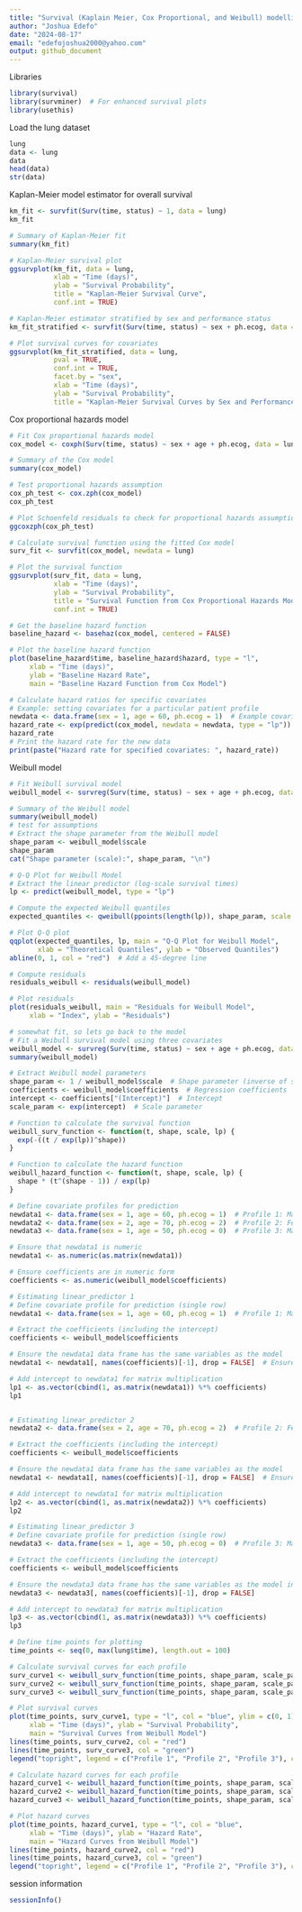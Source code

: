 ```yaml
---
title: "Survival (Kaplain Meier, Cox Proportional, and Weibull) modelling"
author: "Joshua Edefo"
date: "2024-08-17"
email: "edefojoshua2000@yahoo.com"
output: github_document
---
```

Libraries

```r
library(survival)
library(survminer)  # For enhanced survival plots
library(usethis)
```

Load the lung dataset

```r
lung
data <- lung
data
head(data)
str(data)

```

Kaplan-Meier model estimator for overall survival

```r
km_fit <- survfit(Surv(time, status) ~ 1, data = lung)
km_fit

# Summary of Kaplan-Meier fit
summary(km_fit)

# Kaplan-Meier survival plot
ggsurvplot(km_fit, data = lung, 
           xlab = "Time (days)", 
           ylab = "Survival Probability", 
           title = "Kaplan-Meier Survival Curve",
           conf.int = TRUE)

# Kaplan-Meier estimator stratified by sex and performance status
km_fit_stratified <- survfit(Surv(time, status) ~ sex + ph.ecog, data = lung)

# Plot survival curves for covariates
ggsurvplot(km_fit_stratified, data = lung, 
           pval = TRUE,
           conf.int = TRUE,
           facet.by = "sex", 
           xlab = "Time (days)", 
           ylab = "Survival Probability",
           title = "Kaplan-Meier Survival Curves by Sex and Performance Status")

```

Cox proportional hazards model

```r
# Fit Cox proportional hazards model
cox_model <- coxph(Surv(time, status) ~ sex + age + ph.ecog, data = lung)

# Summary of the Cox model
summary(cox_model)

# Test proportional hazards assumption
cox_ph_test <- cox.zph(cox_model)
cox_ph_test

# Plot Schoenfeld residuals to check for proportional hazards assumption
ggcoxzph(cox_ph_test)

# Calculate survival function using the fitted Cox model
surv_fit <- survfit(cox_model, newdata = lung)

# Plot the survival function
ggsurvplot(surv_fit, data = lung,
           xlab = "Time (days)",
           ylab = "Survival Probability",
           title = "Survival Function from Cox Proportional Hazards Model",
           conf.int = TRUE)

# Get the baseline hazard function
baseline_hazard <- basehaz(cox_model, centered = FALSE)

# Plot the baseline hazard function
plot(baseline_hazard$time, baseline_hazard$hazard, type = "l",
     xlab = "Time (days)",
     ylab = "Baseline Hazard Rate",
     main = "Baseline Hazard Function from Cox Model")

# Calculate hazard ratios for specific covariates
# Example: setting covariates for a particular patient profile
newdata <- data.frame(sex = 1, age = 60, ph.ecog = 1)  # Example covariate values
hazard_rate <- exp(predict(cox_model, newdata = newdata, type = "lp"))
hazard_rate
# Print the hazard rate for the new data
print(paste("Hazard rate for specified covariates: ", hazard_rate))


```

Weibull model

```r
# Fit Weibull survival model
weibull_model <- survreg(Surv(time, status) ~ sex + age + ph.ecog, data = lung, dist = "weibull")

# Summary of the Weibull model
summary(weibull_model)
# test for assumptions
# Extract the shape parameter from the Weibull model
shape_param <- weibull_model$scale
shape_param
cat("Shape parameter (scale):", shape_param, "\n")

# Q-Q Plot for Weibull Model
# Extract the linear predictor (log-scale survival times)
lp <- predict(weibull_model, type = "lp")

# Compute the expected Weibull quantiles
expected_quantiles <- qweibull(ppoints(length(lp)), shape_param, scale = weibull_model$scale)

# Plot Q-Q plot
qqplot(expected_quantiles, lp, main = "Q-Q Plot for Weibull Model", 
       xlab = "Theoretical Quantiles", ylab = "Observed Quantiles")
abline(0, 1, col = "red")  # Add a 45-degree line

# Compute residuals
residuals_weibull <- residuals(weibull_model)

# Plot residuals
plot(residuals_weibull, main = "Residuals for Weibull Model", 
     xlab = "Index", ylab = "Residuals")

# somewhat fit, so lets go back to the model
# Fit a Weibull survival model using three covariates
weibull_model <- survreg(Surv(time, status) ~ sex + age + ph.ecog, data = lung, dist = "weibull")
summary(weibull_model)

# Extract Weibull model parameters
shape_param <- 1 / weibull_model$scale  # Shape parameter (inverse of scale from survreg)
coefficients <- weibull_model$coefficients  # Regression coefficients
intercept <- coefficients["(Intercept)"]  # Intercept
scale_param <- exp(intercept)  # Scale parameter

# Function to calculate the survival function
weibull_surv_function <- function(t, shape, scale, lp) {
  exp(-((t / exp(lp))^shape))
}

# Function to calculate the hazard function
weibull_hazard_function <- function(t, shape, scale, lp) {
  shape * (t^(shape - 1)) / exp(lp)
}

# Define covariate profiles for prediction
newdata1 <- data.frame(sex = 1, age = 60, ph.ecog = 1)  # Profile 1: Male, Age 60, ECOG 1
newdata2 <- data.frame(sex = 2, age = 70, ph.ecog = 2)  # Profile 2: Female, Age 70, ECOG 2
newdata3 <- data.frame(sex = 1, age = 50, ph.ecog = 0)  # Profile 3: Male, Age 50, ECOG 0

# Ensure that newdata1 is numeric
newdata1 <- as.numeric(as.matrix(newdata1))

# Ensure coefficients are in numeric form
coefficients <- as.numeric(weibull_model$coefficients)

# Estimating linear_predictor 1
# Define covariate profile for prediction (single row)
newdata1 <- data.frame(sex = 1, age = 60, ph.ecog = 1)  # Profile 1: Male, Age 60, ECOG 1

# Extract the coefficients (including the intercept)
coefficients <- weibull_model$coefficients

# Ensure the newdata1 data frame has the same variables as the model
newdata1 <- newdata1[, names(coefficients)[-1], drop = FALSE]  # Ensure order matches the model

# Add intercept to newdata1 for matrix multiplication
lp1 <- as.vector(cbind(1, as.matrix(newdata1)) %*% coefficients)
lp1


# Estimating linear_predictor 2
newdata2 <- data.frame(sex = 2, age = 70, ph.ecog = 2)  # Profile 2: Female, Age 70, ECOG 2

# Extract the coefficients (including the intercept)
coefficients <- weibull_model$coefficients

# Ensure the newdata1 data frame has the same variables as the model
newdata1 <- newdata1[, names(coefficients)[-1], drop = FALSE]  # Ensure order matches the model

# Add intercept to newdata1 for matrix multiplication
lp2 <- as.vector(cbind(1, as.matrix(newdata2)) %*% coefficients)
lp2

# Estimating linear_predictor 3
# Define covariate profile for prediction (single row)
newdata3 <- data.frame(sex = 1, age = 50, ph.ecog = 0)  # Profile 3: Male, Age 50, ECOG 0

# Extract the coefficients (including the intercept)
coefficients <- weibull_model$coefficients

# Ensure the newdata3 data frame has the same variables as the model in the correct order
newdata3 <- newdata3[, names(coefficients)[-1], drop = FALSE]

# Add intercept to newdata3 for matrix multiplication
lp3 <- as.vector(cbind(1, as.matrix(newdata3)) %*% coefficients)
lp3

# Define time points for plotting
time_points <- seq(0, max(lung$time), length.out = 100)

# Calculate survival curves for each profile
surv_curve1 <- weibull_surv_function(time_points, shape_param, scale_param, lp1)
surv_curve2 <- weibull_surv_function(time_points, shape_param, scale_param, lp2)
surv_curve3 <- weibull_surv_function(time_points, shape_param, scale_param, lp3)

# Plot survival curves
plot(time_points, surv_curve1, type = "l", col = "blue", ylim = c(0, 1),
     xlab = "Time (days)", ylab = "Survival Probability",
     main = "Survival Curves from Weibull Model")
lines(time_points, surv_curve2, col = "red")
lines(time_points, surv_curve3, col = "green")
legend("topright", legend = c("Profile 1", "Profile 2", "Profile 3"), col = c("blue", "red", "green"), lty = 1)

# Calculate hazard curves for each profile
hazard_curve1 <- weibull_hazard_function(time_points, shape_param, scale_param, lp1)
hazard_curve2 <- weibull_hazard_function(time_points, shape_param, scale_param, lp2)
hazard_curve3 <- weibull_hazard_function(time_points, shape_param, scale_param, lp3)

# Plot hazard curves
plot(time_points, hazard_curve1, type = "l", col = "blue",
     xlab = "Time (days)", ylab = "Hazard Rate",
     main = "Hazard Curves from Weibull Model")
lines(time_points, hazard_curve2, col = "red")
lines(time_points, hazard_curve3, col = "green")
legend("topright", legend = c("Profile 1", "Profile 2", "Profile 3"), col = c("blue", "red", "green"), lty = 1)


```

session information

```r
sessionInfo()

```